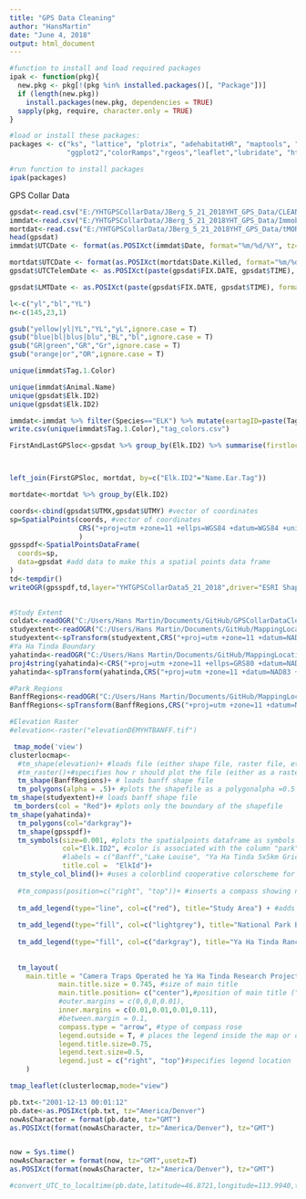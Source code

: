 ```yaml
---
title: "GPS Data Cleaning"
author: "HansMartin"
date: "June 4, 2018"
output: html_document
---
```


```r
#function to install and load required packages
ipak <- function(pkg){
  new.pkg <- pkg[!(pkg %in% installed.packages()[, "Package"])]
  if (length(new.pkg)) 
    install.packages(new.pkg, dependencies = TRUE)
  sapply(pkg, require, character.only = TRUE)
}

#load or install these packages:
packages <- c("ks", "lattice", "plotrix", "adehabitatHR", "maptools", "foreign", "rgdal", "sp", "raster",
              "ggplot2","colorRamps","rgeos","leaflet","lubridate", "htmlwidgets","move", "tmap","grid", "leaflet","dplyr")

#run function to install packages
ipak(packages)
```
GPS Collar Data
```r
gpsdat<-read.csv("E:/YHTGPSCollarData/JBerg_5_21_2018YHT_GPS_Data/CLEAN_comb_GPS_data_13Apr2018.csv", stringsAsFactors = F)
immdat<-read.csv("E:/YHTGPSCollarData/JBerg_5_21_2018YHT_GPS_Data/Immobilization Data_6_6_2018.csv", stringsAsFactors = F)
mortdat<-read.csv("E:/YHTGPSCollarData/JBerg_5_21_2018YHT_GPS_Data/tMORTALITY_DATA_6_6_2018.csv", stringsAsFactors = F)
head(gpsdat)
immdat$UTCDate <- format(as.POSIXct(immdat$Date, format="%m/%d/%Y", tz="America/Denver"),tz="GMT")

mortdat$UTCDate <- format(as.POSIXct(mortdat$Date.Killed, format="%m/%d/%Y", tz="America/Denver"),tz="GMT")
gpsdat$UTCTelemDate <- as.POSIXct(paste(gpsdat$FIX.DATE, gpsdat$TIME), format="%Y-%m-%d %H:%M:%S",usetz=T, TZ="UTC")

gpsdat$LMTDate <- as.POSIXct(paste(gpsdat$FIX.DATE, gpsdat$TIME), format="%Y-%m-%d %H:%M:%S")
```

```r
l<-c("yl","bl","YL")
n<-c(145,23,1)

gsub("yellow|yl|YL","YL","yL",ignore.case = T)
gsub("blue|bl|blus|blu","BL","bl",ignore.case = T)
gsub("GR|green","GR","Gr",ignore.case = T)
gsub("orange|or","OR",ignore.case = T)

unique(immdat$Tag.1.Color)

unique(immdat$Animal.Name)
unique(gpsdat$Elk.ID2)
unique(gpsdat$Elk.ID2)

immdat<-immdat %>% filter(Species=="ELK") %>% mutate(eartagID=paste(Tag.1.Color,Tag1.Number,sep=""))
write.csv(unique(immdat$Tag.1.Color),"tag_colors.csv")

FirstAndLastGPSloc<-gpsdat %>% group_by(Elk.ID2) %>% summarise(firstloc=TelemDate[which.min(TelemDate)], lastloc=TelemDate[which.max(TelemDate)]) %>% left_join(immdat, by=c("Elk.ID2"="eartagID"))



left_join(FirstGPSloc, mortdat, by=c("Elk.ID2"="Name.Ear.Tag"))

mortdate<-mortdat %>% group_by(Elk.ID2)


```

```r
coords<-cbind(gpsdat$UTMX,gpsdat$UTMY) #vector of coordinates
sp=SpatialPoints(coords, #vector of coordinates
                 CRS("+proj=utm +zone=11 +ellps=WGS84 +datum=WGS84 +units=m +no_defs") #specify the coordinate reference system
                 ) 
gpsspdf<-SpatialPointsDataFrame(
  coords=sp, 
  data=gpsdat #add data to make this a spatial points data frame
)
td<-tempdir()
writeOGR(gpsspdf,td,layer="YHTGPSCollarData5_21_2018",driver="ESRI Shapefile")
 

```


```r
#Study Extent
coldat<-readOGR("C:/Users/Hans Martin/Documents/GitHub/GPSCollarDataCleaning/YHTGPSCollarData5_21_2018.shp")
studyextent<-readOGR("C:/Users/Hans Martin/Documents/GitHub/MappingLocationData/YHT Study Extent/YHTstudy_extent.shp")
studyextent<-spTransform(studyextent,CRS("+proj=utm +zone=11 +datum=NAD83 +units=m +no_defs +ellps=GRS80 +towgs84=0,0,0")) #reproject using the landcover projection
#Ya Ha Tinda Boundary
yahatinda<-readOGR("C:/Users/Hans Martin/Documents/GitHub/MappingLocationData/YaHaTindaShape")
proj4string(yahatinda)<-CRS("+proj=utm +zone=11 +ellps=GRS80 +datum=NAD83 +units=m +no_defs")
yahatinda<-spTransform(yahatinda,CRS("+proj=utm +zone=11 +datum=NAD83 +units=m +no_defs +ellps=GRS80 +towgs84=0,0,0"))

#Park Regions
BanffRegions<-readOGR("C:/Users/Hans Martin/Documents/GitHub/MappingLocationData/Basebnp_region/basebnp_region.shp")
BanffRegions<-spTransform(BanffRegions,CRS("+proj=utm +zone=11 +datum=NAD83 +units=m +no_defs +ellps=GRS80 +towgs84=0,0,0"))

#Elevation Raster
#elevation<-raster("elevationDEMYHTBANFF.tif")

```

```r

 tmap_mode('view')
clusterlocmap<-
  #tm_shape(elevation)+ #loads file (either shape file, raster file, etc...)
  #tm_raster()+#specifies how r should plot the file (either as a raster, polygon, line, symbol)
  tm_shape(BanffRegions)+ # loads banff shape file
  tm_polygons(alpha = .5)+ #plots the shapefile as a polygonalpha =0.5 controls transparency (0-1)
tm_shape(studyextent)+# loads banff shape file
 tm_borders(col = "Red")+ #plots only the boundary of the shapefile 
tm_shape(yahatinda)+
  tm_polygons(col="darkgray")+
  tm_shape(gpsspdf)+
  tm_symbols(size=0.001, #plots the spatialpoints dataframe as symbols
             col="Elk.ID2", #color is associated with the column "park" in the spatialpointsdataframe
             #labels = c("Banff","Lake Louise", "Ya Ha Tinda 5x5km Grid","Ya Ha Tinda Grassland Camera Grid"),
             title.col =  "ElkId")+
  tm_style_col_blind()+ #uses a colorblind cooperative colorscheme for the symbols
  
  #tm_compass(position=c("right", "top"))+ #inserts a compass showing north.
  
  tm_add_legend(type="line", col=c("red"), title="Study Area") + #adds a custom legend
  
  tm_add_legend(type="fill", col=c("lightgrey"), title="National Park Boundary") + #adds a custom legend 
  
  tm_add_legend(type="fill", col=c("darkgray"), title="Ya Ha Tinda Ranch") +#adds a custom legend
  
    
  tm_layout(
    main.title = "Camera Traps Operated he Ya Ha Tinda Research Project",#text for main title
            main.title.size = 0.745, #size of main title
            main.title.position= c("center"),#position of main title ("top","right","bottom")
            #outer.margins = c(0,0,0,0.01), 
            inner.margins = c(0.01,0.01,0.01,0.11), 
            #between.margin = 0.1,
            compass.type = "arrow", #type of compass rose
            legend.outside = T, # places the legend inside the map or outside
            legend.title.size=0.75,
            legend.text.size=0.5,
            legend.just = c("right", "top")#specifies legend location
    ) 

```

```r
tmap_leaflet(clusterlocmap,mode="view")
```


```r
pb.txt<-"2001-12-13 00:01:12"
pb.date<-as.POSIXct(pb.txt, tz="America/Denver")
nowAsCharacter = format(pb.date, tz="GMT")
as.POSIXct(format(nowAsCharacter, tz="America/Denver"), tz="GMT")


now = Sys.time()
nowAsCharacter = format(now, tz="GMT",usetz=T)
as.POSIXct(format(nowAsCharacter, tz="America/Denver"), tz="GMT")

#convert_UTC_to_localtime(pb.date,latitude=46.8721,longitude=113.9940,time.type = c("daylight local"))
```
